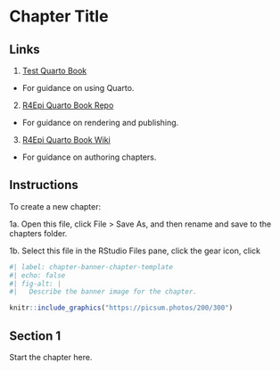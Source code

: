 # Chapter Title {.unnumbered}

<!-- Delete everything below before publishing -->

## Links

1. [Test Quarto Book](https://brad-cannell.github.io/test_Quarto_book/)
  - For guidance on using Quarto.

2. [R4Epi Quarto Book Repo](https://github.com/brad-cannell/r4epi_Quarto)
  - For guidance on rendering and publishing.

3. [R4Epi Quarto Book Wiki](https://github.com/brad-cannell/r4epi_Quarto/wiki)
  - For guidance on authoring chapters.

## Instructions

To create a new chapter:

1a. Open this file, click File > Save As, and then rename and save to the chapters folder.

1b. Select this file in the RStudio Files pane, click the gear icon, click 

<!-- Delete everything above before publishing -->

```r
#| label: chapter-banner-chapter-template
#| echo: false
#| fig-alt: |
#|   Describe the banner image for the chapter.

knitr::include_graphics("https://picsum.photos/200/300")
```

## Section 1

Start the chapter here.
